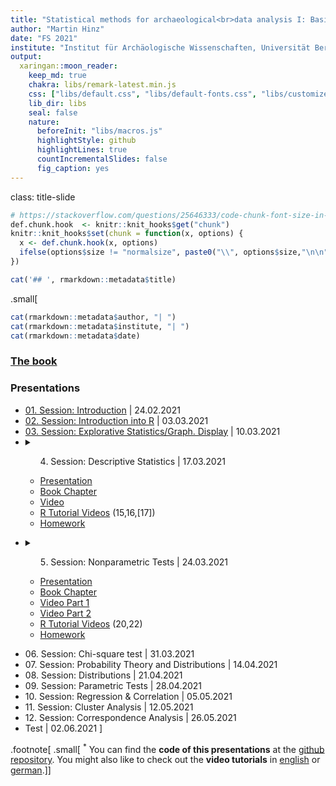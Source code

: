 ```yaml
---
title: "Statistical methods for archaeological<br>data analysis I: Basic methods"
author: "Martin Hinz"
date: "FS 2021"
institute: "Institut für Archäologische Wissenschaften, Universität Bern"
output:
  xaringan::moon_reader:
    keep_md: true
    chakra: libs/remark-latest.min.js
    css: ["libs/default.css", "libs/default-fonts.css", "libs/customize.css"]
    lib_dir: libs
    seal: false
    nature:
      beforeInit: "libs/macros.js"
      highlightStyle: github
      highlightLines: true
      countIncrementalSlides: false
      fig_caption: yes
---
```

class: title-slide
```r
# https://stackoverflow.com/questions/25646333/code-chunk-font-size-in-rmarkdown-with-knitr-and-latex
def.chunk.hook  <- knitr::knit_hooks$get("chunk")
knitr::knit_hooks$set(chunk = function(x, options) {
  x <- def.chunk.hook(x, options)
  ifelse(options$size != "normalsize", paste0("\\", options$size,"\n\n", x, "\n\n \\normalsize"), x)
})
```

```r
cat('## ', rmarkdown::metadata$title)
```
.small[
```r
cat(rmarkdown::metadata$author, "| ")
cat(rmarkdown::metadata$institute, "| ")
cat(rmarkdown::metadata$date)
```

### [The book](book/preface.html)

### Presentations

- [01. Session: Introduction](01_session/session_1_introduction.html) | 24.02.2021
- [02. Session: Introduction into R](02_session/index.html) | 03.03.2021
- [03. Session: Explorative Statistics/Graph. Display](03_session/index.html) | 10.03.2021
- <details markdown=1><summary>04. Session: Descriptive Statistics | 17.03.2021</summary>
  - [Presentation](04_session/index.html)
  - [Book Chapter](book/descriptive-statistics.html)
  - [Video](https://tube.switch.ch/videos/yDLbBcbEWD)
  - [R Tutorial Videos](http://vitutr.archaeological.science/categories/Statistical+methods+for+archaeological+data+analysis+I+2019/index.html) (15,16,[17])
  - [Homework](04_session/homework_04.html)
 
</details>
- <details markdown=1><summary>05. Session: Nonparametric Tests | 24.03.2021</summary>
  - [Presentation](05_session/index.html)
  - [Book Chapter](book/nonparametric-tests.html)
  - [Video Part 1](https://tube.switch.ch/videos/X9AIAGeD6O)
  - [Video Part 2](https://tube.switch.ch/videos/A7XnqwrDbP)
  - [R Tutorial Videos](http://vitutr.archaeological.science/categories/Statistical+methods+for+archaeological+data+analysis+I+2019/index.html) (20,22)
  - [Homework](05_session/homework_05.html)
 
</details>
- 06\. Session: Chi-square test | 31.03.2021
- 07\. Session: Probability Theory and Distributions | 14.04.2021
- 08\. Session: Distributions | 21.04.2021
- 09\. Session: Parametric Tests | 28.04.2021
- 10\. Session: Regression & Correlation | 05.05.2021
- 11\. Session: Cluster Analysis | 12.05.2021
- 12\. Session: Correspondence Analysis | 26.05.2021
- Test | 02.06.2021
]

.footnote[
.small[
<sup>\*</sup> You can find the **code of this presentations** at the [github repository](https://github.com/MartinHinz/smada2021). You might also like to check out the **video tutorials** in [english](https://tube.switch.ch/channels/b191ef92) or [german](http://vitutr.archaeological.science/).
]
]